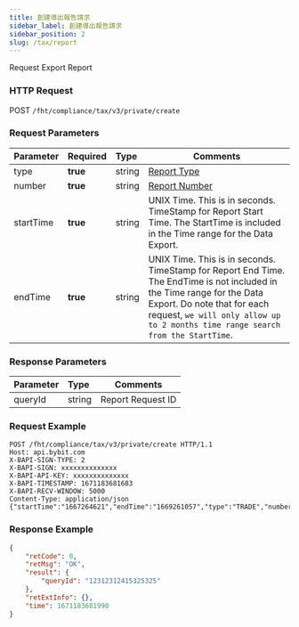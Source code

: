 ```yaml
---
title: 創建導出報告請求
sidebar_label: 創建導出報告請求
sidebar_position: 2
slug: /tax/report
---
```


Request Export Report

### HTTP Request
POST `/fht/compliance/tax/v3/private/create`

### Request Parameters
| Parameter | Required | Type | Comments|
|:----- |:-------|:-----|------ |
|type |<b>true</b> |string |[Report Type](enum#reporttype)|
|number |<b>true</b> |string |[Report Number](enum#reportnumber) |
|startTime |<b>true</b> |string |UNIX Time. This is in seconds. TimeStamp for Report Start Time. The StartTime is included in the Time range for the Data Export.|
|endTime |<b>true</b> |string |UNIX Time. This is in seconds. TimeStamp for Report End Time. The EndTime is not included in the Time range for the Data Export. Do note that for each request, `we will only allow up to 2 months time range search from the StartTime`. |

### Response Parameters
| Parameter | Type | Comments|
|:----- |:-----|----- |
|queryId|string|Report Request ID|

### Request Example

<Tabs>
<TabItem value="console" label="Console">

```http
POST /fht/compliance/tax/v3/private/create HTTP/1.1
Host: api.bybit.com
X-BAPI-SIGN-TYPE: 2
X-BAPI-SIGN: xxxxxxxxxxxxxx
X-BAPI-API-KEY: xxxxxxxxxxxxxx
X-BAPI-TIMESTAMP: 1671183681683
X-BAPI-RECV-WINDOW: 5000
Content-Type: application/json
{"startTime":"1667264621","endTime":"1669261057","type":"TRADE","number":"2"}
```

</TabItem>
</Tabs>

### Response Example

<Tabs>
<TabItem value="js linear" label="assets">

```json
{
    "retCode": 0,
    "retMsg": "OK",
    "result": {
        "queryId": "12312312415325325"
    },
    "retExtInfo": {},
    "time": 1671183681990
}
```
</TabItem>
</Tabs>